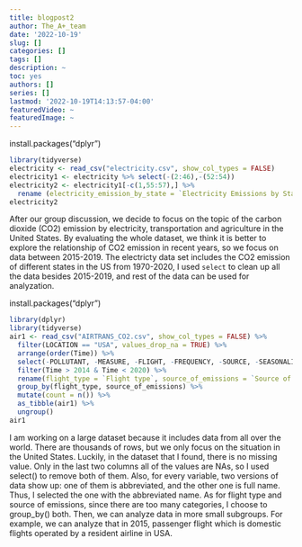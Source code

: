 ```yaml
---
title: blogpost2
author: The_A+_team
date: '2022-10-19'
slug: []
categories: []
tags: []
description: ~
toc: yes
authors: []
series: []
lastmod: '2022-10-19T14:13:57-04:00'
featuredVideo: ~
featuredImage: ~
---
```


install.packages("dplyr")

```r
library(tidyverse)
electricity <- read_csv("electricity.csv", show_col_types = FALSE)
electricity1 <- electricity %>% select(-(2:46),-(52:54))
electricity2 <- electricity1[-c(1,55:57),] %>% 
  rename (electricity_emission_by_state = `Electricity Emissions by State (1970 - 2020)`)
electricity2
```

After our group discussion, we decide to focus on the topic of  the carbon dioxide (CO2) emission by electricity, transportation and agriculture in the United States. By evaluating the whole dataset, we think it is better to explore the relationship of CO2 emission in recent years, so we focus on data between 2015-2019. The electricty data set includes the CO2 emission of different states in the US from 1970-2020, I used `select` to clean up all the data besides 2015-2019, and rest of the data can be used for analyzation. 

install.packages("dplyr")
```r
library(dplyr)
library(tidyverse)
air1 <- read_csv("AIRTRANS_CO2.csv", show_col_types = FALSE) %>% 
  filter(LOCATION == "USA", values_drop_na = TRUE) %>% 
  arrange(order(Time)) %>% 
  select(-POLLUTANT, -MEASURE, -FLIGHT, -FREQUENCY, -SOURCE, -SEASONALITY, -TIME, -`Flag Codes`, -Flags) %>% 
  filter(Time > 2014 & Time < 2020) %>% 
  rename(flight_type = `Flight type`, source_of_emissions = `Source of emissions`) %>% 
  group_by(flight_type, source_of_emissions) %>% 
  mutate(count = n()) %>% 
  as_tibble(air1) %>% 
  ungroup() 
air1
```

I am working on a large dataset because it includes data from all over the world. There are thousands of rows, but we only focus on the situation in the United States. Luckily, in the dataset that I found, there is no missing value. Only in the last two columns all of the values are NAs, so I used select() to remove both of them. Also, for every variable, two versions of data show up: one of them is abbreviated, and the other one is full name. Thus, I selected the one with the abbreviated name. As for flight type and source of emissions, since there are too many categories, I choose to group_by() both. Then, we can analyze data in more small subgroups. For example, we can analyze that in 2015, passenger flight which is domestic flights operated by a resident airline in USA. 


